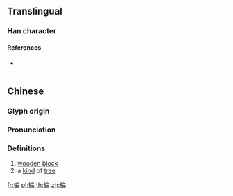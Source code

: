 {{character info/new}}
==Translingual==

===Han character===
{{Han char|rn=75|rad=木|as=09|sn=13|four=43927|canj=DHSB,DISB|ids=⿰木扁}}

====References====
* {{Han ref|kx=0538.150|dkj=15097|dj=0925.280|hdz=21256.050|uh=6944|ud=26948|bh=DDE4|bd=56804}}

----

==Chinese==
{{zh-forms}}

===Glyph origin===
{{Han etym}}

===Pronunciation===
{{zh-pron
|m=pián
|c=pin4
|mc=y
|oc=y
|ma=
|cat=n
}}

===Definitions===
{{zh-hanzi}}

# [[wooden]] [[block]]
# a [[kind]] of [[tree]]

[[fr:楄]]
[[pl:楄]]
[[th:楄]]
[[zh:楄]]